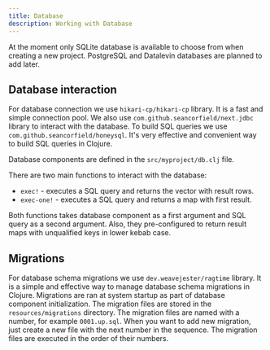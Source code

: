 ```yaml
---
title: Database
description: Working with Database
---
```


<Callout title="Info" type="info">At the moment only SQLite database is available to choose from when creating a new project. PostgreSQL and Datalevin databases are planned to add later.</Callout>

## Database interaction

For database connection we use `hikari-cp/hikari-cp` library. It is a fast and simple connection pool.
We also use `com.github.seancorfield/next.jdbc` library to interact with the database.
To build SQL queries we use `com.github.seancorfield/honeysql`. It's very effective and convenient way to build SQL queries in Clojure.

Database components are defined in the `src/myproject/db.clj` file.

There are two main functions to interact with the database:

- `exec!` - executes a SQL query and returns the vector with result rows.
- `exec-one!` - executes a SQL query and returns a map with first result.

Both functions takes database component as a first argument and SQL query as a second argument. Also, they pre-configured to return result maps with unqualified keys in lower kebab case.


## Migrations

For database schema migrations we use `dev.weavejester/ragtime` library. It is a simple and effective way to manage database schema migrations in Clojure.
Migrations are ran at system startup as part of database component initialization. The migration files are stored in the `resources/migrations` directory.
The migration files are named with a number, for example `0001.up.sql`. When you want to add new migration, just create a new file with the next number in the sequence.
The migration files are executed in the order of their numbers.
